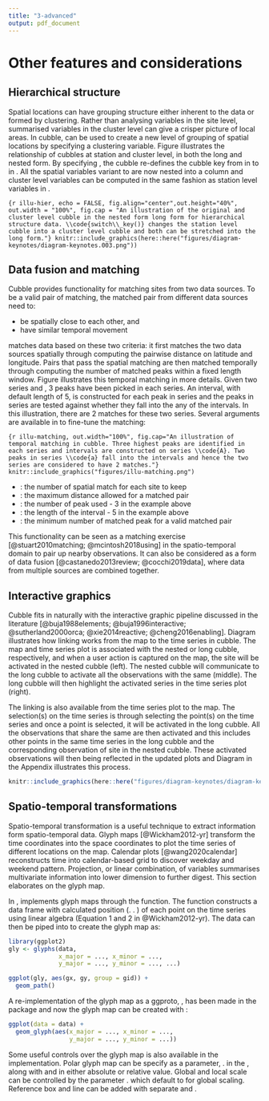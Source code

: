 ```yaml
---
title: "3-advanced"
output: pdf_document
---
```


# Other features and considerations

## Hierarchical structure

Spatial locations can have grouping structure either inherent to the data or formed by clustering. Rather than analysing variables in the site level, summarised variables in the cluster level can give a crisper picture of local areas. In cubble, \code{switch_key()} can be used to create a new level of grouping of spatial locations by specifying a clustering variable. Figure \ref{fig:illu-hier} illustrates the relationship of cubbles at station and cluster level, in both the long and nested form. By specifying \code{cluster_nested <- station_nested \%>\% switch_key(key = cluster)}, the cubble re-defines the cubble key from \code{id} in \code{station_nested} to \code{cluster} in \code{cluster_nested}. All the spatial variables variant to \code{cluster} are now nested into a \code{.val} column and cluster level variables can be computed in the same fashion as station level variables in \code{station_nested}.

```{r illu-hier, echo = FALSE, fig.align="center",out.height="40%", out.width = "100%", fig.cap = "An illustration of the original and cluster level cubble in the nested form long form for hierarchical structure data. \\code{switch\\_key()} changes the station level cubble into a cluster level cubble and both can be stretched into the long form."}
knitr::include_graphics(here::here("figures/diagram-keynotes/diagram-keynotes.003.png"))
```

## Data fusion and matching

Cubble provides functionality for matching sites from two data sources. To be a valid pair of matching, the matched pair from different data sources need to:

  - be spatially close to each other, and 
  - have similar temporal movement
  
\code{match_sites()} matches data based on these two criteria: it first matches the two data sources spatially through computing the pairwise distance on latitude and longitude. Pairs that pass the spatial matching are then matched temporally through computing the number of matched peaks within a fixed length window. Figure \ref{fig:illu-matching} illustrates this temporal matching in more details. Given two series \code{A} and \code{a}, 3 peaks have been picked in each series. An interval, with default length of 5, is constructed for each peak in series \code{A} and the peaks in series \code{a} are tested against whether they fall into the any of the intervals. In this illustration, there are 2 matches for these two series. Several arguments are available in \code{match_sites()} to fine-tune the matching: 

```{r illu-matching, out.width="100%", fig.cap="An illustration of temporal matching in cubble. Three highest peaks are identified in each series and intervals are constructed on series \\code{A}. Two peaks in series \\code{a} fall into the intervals and hence the two series are considered to have 2 matches."}
knitr::include_graphics("figures/illu-matching.png")
```

 - \code{spatial_n_keep}: the number of spatial match for each site to keep
 - \code{spatial_dist_max}: the maximum distance allowed for a matched pair 
 - \code{temporal_n_highest}: the number of peak used - 3 in the example above
 - \code{temporal_window}: the length of the interval - 5 in the example above
 - \code{temporal_min_match}: the minimum number of matched peak for a valid matched pair

This functionality can be seen as a matching exercise [@stuart2010matching; @mcintosh2018using] in the spatio-temporal domain to pair up nearby observations. It can also be considered as a form of data fusion [@castanedo2013review; @cocchi2019data], where data from multiple sources are combined together. 

## Interactive graphics

<!-- Interactive graphics can listen to users' actions on the plot to provide additional information that facilitates data exploration. This is a useful technique for spatio-temporal data since users can zoom or pan the map to view the local and global structure of the map; use tooltips or popups to query more information about a graphic element; or highlight points to explore its linked views in other plots. In the R community, many implementations have been developed to connect \proglang{R} to \proglang{javascript} to create interactive graphics. In relation to spatio, temporal, and spatio-temporal data, the general purpose packages \pkg{plotly} [@plotly] and \pkg{leaflet} [@leaflet] realise various interactive actions through their corresponding javascript libraries. \pkg{crosstalk} [@crosstalk] and \pkg{tsibbletalk} [@tsibbletalk] implement brushed linking between htmlwidgets. \pkg{ggiraph} [@ggiraph] enables tooltip, self-linking, and customised actions specified through its own \proglang{javascript}. -->

<!-- While many graphic implementations present worked examples to illustrate the usage of the package, few documents the underlying pipeline that transforms the raw data step-by-step to the final view on the screen. There have been some early work in building the data pipeline for (interactive) graphics [@buja1988elements; @buja1996interactive;  @sutherland2000orca] and more recent discussions include @wickham2009plumbing, @xie2014reactive, and @cheng2016enabling. -->

Cubble fits in naturally with the interactive graphic pipeline discussed in the literature [@buja1988elements; @buja1996interactive;  @sutherland2000orca; @xie2014reactive; @cheng2016enabling]. Diagram \ref{fig:illu-interactive} illustrates how linking works from the map to the time series in cubble. The map and time series plot is associated with the nested or long cubble, respectively, and when a user action is captured on the map, the site will be activated in the nested cubble (left). The nested cubble will communicate to the long cubble to activate all the observations with the same \code{id} (middle). The long cubble will then highlight the activated series in the time series plot (right). 

The linking is also available from the time series plot to the map. The selection(s) on the time series is through selecting the point(s) on the time series and once a point is selected, it will be activated in the long cubble. All the observations that share the same \code{id} are then activated and this includes other points in the same time series in the long cubble and the corresponding observation of site in the nested cubble. These activated observations will then being reflected in the updated plots and Diagram \ref{fig:illu-interactive-2} in the Appendix illustrates this process. 

```r
knitr::include_graphics(here::here("figures/diagram-keynotes/diagram-keynotes.004.png"))
```

## Spatio-temporal transformations

Spatio-temporal transformation is a useful technique to extract information form spatio-temporal data. Glyph maps [@Wickham2012-yr] transform the time coordinates into the space coordinates to plot the time series of different locations on the map. Calendar plots [@wang2020calendar] reconstructs time into calendar-based grid to discover weekday and weekend pattern. Projection, or linear combination, of variables summarises multivariate information into lower dimension to further digest. This section elaborates on the glyph map. 

In \proglang{R}, \pkg{GGally} implements glyph maps through the \code{glyphs()} function. The function constructs a data frame with calculated position (\code{gx}. \code{gy}. \code{gid}) of each point on the time series using linear algebra (Equation 1 and 2 in @Wickham2012-yr). The data can then be piped into \code{ggplot} to create the glyph map as: 

```r
library(ggplot2)
gly <- glyphs(data, 
              x_major = ..., x_minor = ..., 
              y_major = ..., y_minor = ..., ...)

ggplot(gly, aes(gx, gy, group = gid)) + 
  geom_path() 
```

A re-implementation of the glyph map as a ggproto, \code{GeomGlyph}, has been made in the \pkg{cubble} package and now the glyph map can be created with \code{geom_glyph()}:

```r
ggplot(data = data) +
  geom_glyph(aes(x_major = ..., x_minor = ..., 
                 y_major = ..., y_minor = ...))
```

Some useful controls over the glyph map is also available in the \code{geom_glyph()} implementation. Polar glyph map can be specify as a parameter, \code{polar = TRUE}. in the \code{geom_glyph()}, along with \code{width} and \code{height} in either absolute or relative value. Global and local scale can be controlled by the parameter \code{global_rescale}. which default to \code{TRUE} for global scaling. Reference box and line can be added with separate \code{geom_glyph_box()} and \code{geom_glyph_line()}.
